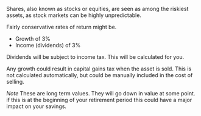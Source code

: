 Shares, also known as stocks or equities, are seen as among the riskiest assets, as stock markets can be highly unpredictable.

Fairly conservative rates of return might be.

- Growth of 3%
- Income (dividends) of 3%

Dividends will be subject to income tax. This will be calculated for you.

Any growth could result in capital gains tax when the asset is sold. This is not calculated automatically, but could be manually included in the cost of selling.

_Note_ These are long term values. They will go down in value at some point. if this is at the beginning of your retirement period this could have a major impact on your savings.
